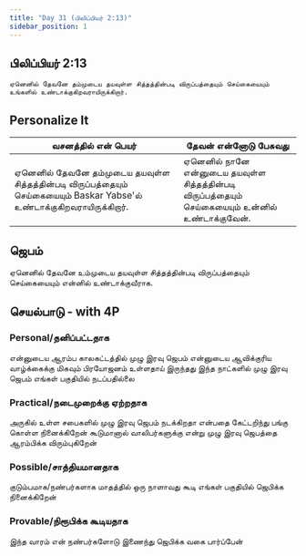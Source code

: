 ```yaml
---
title: "Day 31 (பிலிப்பியர் 2:13)"
sidebar_position: 1
---
```


## பிலிப்பியர் 2:13
`ஏனெனில் தேவனே தம்முடைய தயவுள்ள சித்தத்தின்படி விருப்பத்தையும் செய்கையையும் உங்களில் உண்டாக்குகிறவராயிருக்கிறார்.`

## Personalize It         
| வசனத்தில் என் பெயர்                                                                               | தேவன் என்னோடு பேசுவது                                                                      |
| ------------------------------------------------------------------------------------------------- | ------------------------------------------------------------------------------------------ |
| ஏனெனில் தேவனே தம்முடைய தயவுள்ள சித்தத்தின்படி விருப்பத்தையும் செய்கையையும் Baskar Yabse'ல் உண்டாக்குகிறவராயிருக்கிறார். | ஏனெனில் நானே என்னுடைய தயவுள்ள சித்தத்தின்படி விருப்பத்தையும் செய்கையையும் உன்னில் உண்டாக்குவேன். |

## ஜெபம்
ஏனெனில் தேவனே உம்முடைய தயவுள்ள சித்தத்தின்படி விருப்பத்தையும் செய்கையையும் என்னில் உண்டாக்குவீராக.

## செயல்பாடு - with 4P
### Personal/தனிப்பட்டதாக
என்னுடைய ஆரம்ப காலகட்டத்தில் முழு இரவு ஜெபம் என்னுடைய ஆவிக்குரிய வாழ்க்கைக்கு மிகவும் பிரயோஜனம் உள்ளதாய் இருந்தது இந்த நாட்களில் முழு இரவு ஜெபம் எங்கள் பகுதியில் நடப்பதில்லை

### Practical/நடைமுறைக்கு ஏற்றதாக
அருகில் உள்ள சபைகளில் முழு இரவு ஜெபம் நடக்கிறதா என்பதை கேட்டறிந்து பங்கு கொள்ள நினைக்கிறேன் கூடுமானால் வாலிபர்களுக்கு என்று முழு இரவு ஜெபத்தை ஆரம்பிக்க விரும்புகிறேன்

### Possible/சாத்தியமானதாக
குடும்பமாக/நண்பர்களாக மாதத்தில் ஒரு நாளாவது கூடி எங்கள் பகுதியில் ஜெபிக்க  நினைக்கிறேன்

### Provable/நிரூபிக்க கூடியதாக
இந்த வாரம் என் நண்பர்களோடு இணைந்து ஜெபிக்க வகை பார்ப்பேன்

